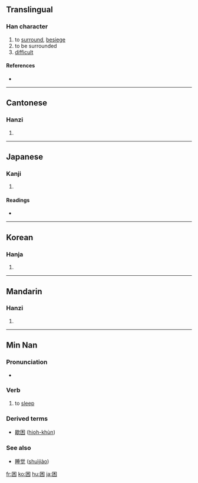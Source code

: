 {{see|睏}}
==Translingual==

===Han character===
{{Han char|rn=31|rad=囗|as=04|sn=7|four=6090<sub>4</sub>|canj=田木 (WD), X田木 (XWD)}}

# to [[surround]], [[besiege]]
# to be surrounded
# [[difficult]]

====References====
* {{Han ref|kx=0217.200|dkj=04717|dj=0445.030|hdz=10714.070|uh=56F0|ud=22256|bh=A778|bd=42872}}

----

==Cantonese==

===Hanzi===
{{yue-hanzi|jyut=|y=kwan3}}

# {{defn|Cantonese}}

----

==Japanese==

===Kanji===
{{ja-kanji|grade=6|rs=囗04}}

# {{defn|Japanese}}

====Readings====
* {{ja-readings|on=[[こん]] (kon)|kun=[[こまる]] (komaru), [[くるしむ]] (kurushimu)}}

----

==Korean==

===Hanja===
{{ko-hanja|hangeul=곤|rv=gon|mr=kon}}

# {{defn|Korean}}

----

==Mandarin==

===Hanzi===
{{cmn-hanzi|tra=睏|pin=[[kùn]] ([[kun4]])|wg=k'un<sup>4</sup>}}

# {{defn|Mandarin}}

----

==Min Nan==

===Pronunciation===
* {{IPA|[ kʰun˨˩ ]}}

===Verb===
{{nan-verb|s|poj=khùn|pojt=khun3|tra=睏|sim=困|rs=囗04}}

# to [[sleep]]

===Derived terms===
* [[歇困]] ([[hioh-khùn]])

===See also===
* {{i|Mandarin}} [[睡觉]] ([[shuìjiào]])

[[fr:困]]
[[ko:困]]
[[hu:困]]
[[ja:困]]